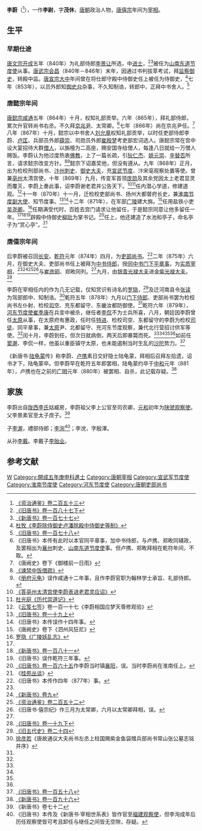 {{Infobox person
|name        = 李蔚
|image       = 
|image_size  = 
|caption     = 
|birth_date  = 9世纪
|birth_place = [[唐朝|唐朝]]
|death_date  = 879年11月20日
|death_place = [[唐朝|唐朝]][[太原|太原]]
|occupation  = [[唐朝|唐朝]]官员
}}

'''李蔚'''（{{bd|9世纪||879年|11月20日|catIdx=L}}<ref name=ZZTJ253>[[:s:資治通鑑/卷253|《资治通鉴》卷二百五十三]]</ref>），一作'''李尉'''，字'''茂休'''，[[唐朝|唐朝]]政治人物，[[唐僖宗|唐僖宗]]年间为[[宰相|宰相]]。

== 生平 ==
=== 早期仕途 ===
[[唐文宗|唐文宗]][[开成|开成]]五年（840年）为礼部侍郎[[李景让|李景让]]所选，中[[进士|进士]]，<ref>[[:s:旧唐书/卷187下|《旧唐书》卷一百八十七下]]</ref><ref>[[:s:新唐书/卷177|《新唐书》卷一百七十七]]</ref>被任为[[山南东道节度使|山南东道节度使]]从事。[[唐武宗|唐武宗]][[会昌_(唐朝)|会昌]]（840年－846年）末年，因通过书判拔萃考试，拜[[监察御史|监察御史]]，转殿中监。[[唐宣宗|唐宣宗]][[大中_(唐朝)|大中]]年间曾在将仕郎守殿中侍御史任上被任为侍御史，<ref>[[:s:李蔚除侍御史卢潘除殿中侍御史等制|杜牧《李蔚除侍御史卢潘除殿中侍御史等制》]]</ref>七年（853年），以员外郎知[[御史台|御史台]]杂事，不久知制诰，转郎中，正拜中书舍人。<ref name=BT178>[[:s:舊唐書/卷178|《旧唐书》卷一百七十八]]</ref>

=== 唐懿宗年间 ===
[[唐懿宗|唐懿宗]][[咸通|咸通]]五年（864年）十月，权知礼部贡举。六年（865年），拜礼部侍郎，累次升官转尚书右丞。不久拜[[京兆尹|京兆尹]]、太常卿。<ref>《旧唐书》本传有此时以本官同平章事，加中书侍郎，与卢携、郑畋同辅政，及罢相出为[[襄州|襄州]]刺史、[[山南东道节度使|山南东道节度使]]事。但卢携、郑畋拜相在乾符年间，不取。</ref>七年（866年）尚在京兆尹任。<ref>《唐阙史》卷下《御楼前一日雨》</ref>八年（867年）十月，懿宗以中书舍人[[刘允章|刘允章]]权知礼部贡举，以时任吏部侍郎李蔚、[[卢匡|卢匡]]、兵部员外郎[[薛崇|薛崇]]、司勋员外郎[[崔殷梦|崔殷梦]]考吏部宏词选人。唐懿宗常在宫中设大宴招待大群[[比丘|僧人]]，以旃檀为二高座，赐安国寺给僧人，每逢八日就给一万僧人赐饭。李蔚认为他过度热衷[[佛教|佛教]]，上了一篇长疏，引[[狄仁杰|狄仁杰]]、[[姚元崇|姚元崇]]、[[辛替否|辛替否]]所言，请求懿宗改变方针。<ref>[[:s:谏禁中饭僧疏|《谏禁中饭僧疏》]]</ref><ref>《[[册府元龟|册府元龟]]》误作咸通十二年事，且作李蔚官职为翰林学士承旨、礼部侍郎。</ref>懿宗下诏嘉奖他，但没有遵从。九年（868年）正月，出为检校刑部尚书、[[汴州|汴州]][[刺史|刺史]]、[[御史大夫|御史大夫]]，充[[宣武节度使|宣武节度]]、汴宋亳观察处置等使。曾兼[[亳州|亳州]]太清宫使，十年（869年）九月，传变军首领[[庞勋|庞勋]]及其余党因太上老君显灵而覆灭，李蔚上奏此事，诏李蔚谢老君并公告天下。<ref>[[:s:答亳州太清宫使李蔚表进老君灵应诏|《答亳州太清宫使李蔚表进老君灵应诏》]]</ref><ref>[[:s:历代崇道记|杜光庭《历代崇道记》]]</ref>任内潜心学道，修建道观。<ref>《[[云笈七签|云笈七签]]》卷一百一十七《李蔚相国应梦天尊修观验》</ref>十一年（870年）十一月，迁检校吏部尚书、扬州大都督府长史，兼[[淮南节度使|淮南节度副大使]]、知节度事。<ref>[[:s:旧唐书/卷19上|《旧唐书》卷一十九上]]</ref><ref>《旧唐书》本传误作十四年事。</ref>十二年（871年），在军部[[扬州|广陵]]建大旆。<ref>《唐阙史》卷下《泗州风狂尼》</ref>任用盐铁小吏[[吴尧卿|吴尧卿]]。<ref>[[:s:廣陵妖亂志_(羅隱)|罗隐《广陵妖乱志》]]</ref>任期满受代时，百姓去宫门请求让他留任，于是懿宗同意让他多留任一年。<ref name=BT178/><ref name=NBT181>[[:s:新唐書/卷181|《新唐书》卷一百八十一]]</ref><ref>《旧唐书》误作乾符三年事。</ref>辟殿中侍御史[[柳玭|柳玭]]为掌书记。<ref>[[:s:旧唐书/卷165|《旧唐书》卷一百六十五]]作李蔚当时镇[[襄阳|襄阳]]，误。当时李蔚尚在淮南任上。</ref>任上，他还建造了水池和亭子，命名亭子为“赏心亭”。<ref>《[[桂苑丛谈|桂苑丛谈]]》</ref>

=== 唐僖宗年间 ===
后李蔚被召回[[长安|长安]]。[[乾符|乾符]]元年（874年）四月，为[[吏部尚书|吏部尚书]]。<ref>《旧唐书》本传作四年（877年）事。</ref>二年（875年）六月，在御史大夫、吏部尚书任上被拜为[[中书侍郎|中书侍郎]]，授[[同中书门下平章事|同中书门下平章事]]，为[[实质宰相|实质宰相]]，<ref name=NBT181/><ref name=NBT9>[[:s:新唐书/卷9|《新唐书》卷九]]</ref><ref>[[:s:資治通鑑/卷252|《资治通鉴》卷二百五十二]]</ref><ref>《旧唐书·僖宗纪》作三月为太常卿，六月以太常卿拜相，误。</ref>与[[崔彦昭|崔彦昭]]、郑畋同列。<ref name=BT178/>九月，由[[银青光禄大夫|银青光禄大夫]]进[[金紫光禄大夫|金紫光禄大夫]]。<ref name=BT19-2>[[:s:旧唐书/卷19下|《旧唐书》卷一十九下]]</ref>

李蔚在宰相任内的作为几无记载，仅知赏识有诗名的[[罗隐|罗隐]]，<ref>[[:s:旧五代史/卷24|《旧五代史》卷二十四]]</ref>及迁河南县令[[张读_(唐朝)|张读]]为驾部郎中、知制诰。<ref>[[徐彦若|徐彦若]]《唐故通议大夫尚书左丞上柱国赐紫金鱼袋赠兵部尚书常山张公墓志铭并序》</ref>乾符五年（878年）九月以[[门下侍郎|门下侍郎]]、吏部尚书罢为检校尚书左仆射、检校[[司空|司空]]、充东都留守、东畿汝都防御使。<ref name=NBT9/>乾符六年（879年），[[河东节度使|河东节度使]][[崔季康|崔季康]]在兵变中被杀，继任者[[李侃|李侃]]不为士兵所喜，八月，朝廷因李蔚曾任[[太原|太原]]从事，在太原府有惠政，任时任[[特进|特进]]、检校司空、东都留守的李蔚为检校[[司徒|司徒]]、同平章事，兼[[太原|太原]]尹、北都留守、充河东节度观察，兼代北行营招讨供军等使。<ref name=NBT9/>闰十月，李蔚到任，但次日就病倒，两天后即暴斃而死。<ref name=ZZTJ253/><ref name=BT178/><ref name=NBT181/><ref name=BT19-2/>如前任[[窦澣|窦澣]]、李侃一样，他虽以重臣镇守太原，也未能遏制当时生乱的[[沙陀|沙陀]]势力。<ref>[[:s:旧唐书/卷158|《旧唐书》卷一百五十八]]</ref>

《新唐书·[[陆龟蒙|陆龟蒙]]传》称李蔚、[[卢携|卢携]]素日交好隐士陆龟蒙，拜相后召拜左拾遗，诏书才下，陆龟蒙卒。但李蔚早在乾符五年即罢相，陆龟蒙约卒于[[中和_(唐朝)|中和]]元年（881年），卢携也在之前的[[广明_(唐朝)|广明]]元年（880年）被罢相、自杀，此记载存疑。<ref>[[:s:新唐书/卷196|《新唐书》卷一百九十六]]</ref>

== 家族 ==
李蔚出自[[陇西李氏|陇西李氏]]姑臧房，李蔚祖父李上公官至司农卿，[[元和_(唐朝)|元和]]初年为[[陕虢观察使|陕虢观察使]]。父李景素官至太子庶子。<ref name=NBT72>《新唐书》卷七十二{{cite web |url=http://www.sidneyluo.net/a/a17/072.htm |title=存档副本 |accessdate=2008-10-03  |deadurl=yes |archiveurl=https://web.archive.org/web/20081120085821/http://www.sidneyluo.net/a/a17/072.htm |archivedate=2008-11-20 }}{{cite web |url=http://www.sidneyluo.net/a/a17/table/form48.htm |title=存档副本 |accessdate=2009-03-29  |deadurl=yes |archiveurl=https://web.archive.org/web/20100620180318/http://sidneyluo.net/a/a17/table/form48.htm |archivedate=2010-06-20 }}</ref>

子[[李渥|李渥]]，禮部侍郎；[[李洵|李洵]]<ref>《旧唐书》本传及《新唐书·宰相世系表》皆作官至[[福建观察使|福建观察使]]，但李洵成年后历任观察使皆可考且卸任与继任之间皆无空隙，存疑。</ref>；李涗，字殷澤。

从孙[[李戴|李戴]]。李戴子[[李贻业|李贻业]]。

== 参考文献 ==
{{reflist|2}}

{{Authority control}}

{{DEFAULTSORT:L}}
[[Category:陇西李氏|W]]
[[Category:開成五年庚申科進士|Category:開成五年庚申科進士]]
[[Category:唐朝宰相|Category:唐朝宰相]]
[[Category:宣武军节度使|Category:宣武军节度使]]
[[Category:淮南节度使|Category:淮南节度使]]
[[Category:河东节度使|Category:河东节度使]]
[[Category:唐朝吏部尚书|Category:唐朝吏部尚书]]